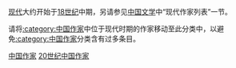 {{Catnav|頁面分類|人物|職業|各职业中国人|中国作家}}
{{Catnav|頁面分類|人物|各國人物|各國作家|中国作家}}

[[现代|现代]]大约开始于[[18世纪|18世纪]]中期，另请参见[[中国文学|中国文学]]中“现代作家列表”一节。

请将[[:category:中国作家|:category:中国作家]]中位于现代时期的作家移动至此分类中，以避免[[:category:中国作家|:category:中国作家]]分类含有过多条目。

[[Category:中国作家|]]
[[Category:20世纪中国作家|]]